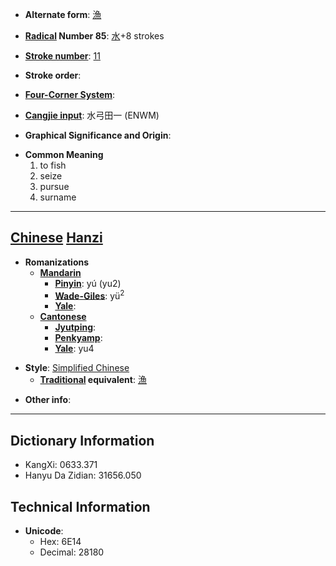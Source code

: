 * '''Alternate form''': [[漁]]

* '''[[Wiktionary:Chinese radical index| Radical]] Number 85''': [[Wiktionary:Chinese radical index 水|水]]+8 strokes

* '''[[Wiktionary:Chinese total strokes index|Stroke number]]''': [[Wiktionary:Chinese total strokes index 11|11]]

* '''Stroke order''': 

* '''[[Wiktionary:Chinese four corner index|Four-Corner System]]''': 

* '''[[Wiktionary:Chinese Cangjie index|Cangjie input]]''': 水弓田一 (ENWM)

* '''Graphical Significance and Origin''': 

* '''Common Meaning'''
*#to fish
*# seize
*# pursue
*# surname


----

== [[Chinese]] [[Hanzi]] ==

* '''Romanizations'''
** '''[[Mandarin]]'''
*** '''[[Pinyin]]''': yú (yu2)
*** '''[[Wade-Giles]]''': yü<sup>2</sup>
*** '''[[Yale]]''': 
** '''[[Cantonese]]'''
*** '''[[Jyutping]]''':
*** '''[[Penkyamp]]''': 
*** '''[[Yale]]''': yu4

* '''Style''': [[Simplified Chinese]] 
** '''[[Traditional Chinese|Traditional]] equivalent''': [[漁]]

* '''Other info''': 

----

== Dictionary Information ==

* KangXi: 0633.371
* Hanyu Da Zidian: 31656.050

== Technical Information ==

* '''Unicode''':
** Hex: 6E14
** Decimal: 28180